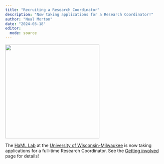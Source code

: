 ```yaml
---
title: "Recruiting a Research Coordinator"
description: "Now taking applications for a Research Coordinator!"
author: "Neal Morton"
date: "2024-03-18"
editor: 
  mode: source
---
```


![](mke_brain.png){width=300 fig-align="left" fig-alt="AI-generated image of a brain in the Milwaukee sky"}

The [HaML Lab](https://hamllab.org) at the [University of Wisconsin-Milwaukee](https://uwm.edu/) is now taking applications for a full-time Research Coordinator. See the [Getting involved](/positions.html) page for details!
